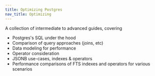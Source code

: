 ```yaml
---
title: Optimizing Postgres
nav_title: Optimizing
---
```


A collection of intermediate to advanced guides, covering

- Postgres's SQL under the hood
- Comparison of query approaches (joins, etc)
- Data modeling for performance
- Operator consideration
- JSONB use-cases, indexes & operators
- Performance comparisons of FTS indexes and operators for various scenarios


